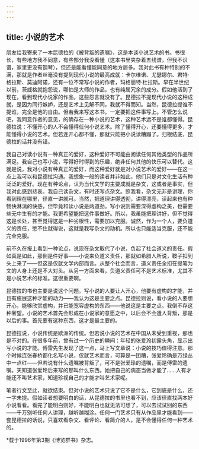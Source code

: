 ```yaml
---
---
---
```

title: 小说的艺术
---

朋友给我寄来了一本昆德拉的《被背叛的遗嘱》，这是本谈小说艺术的书。书很长，有些地方我不同意，有些部分我没看懂（这本书里夹杂着五线谱，但我不识谱，家里更没有钢琴），但还是能看懂能同意的地方居多。我对此书有种特别的不满，那就是作者丝毫没有提到现代小说的最高成就：卡尔维诺、尤瑟娜尔、君特·格拉斯、莫迪阿诺，还有一位不常写小说的作者，玛格丽特·杜拉斯。早在半世纪以前，茨威格就抱怨说，哪怕是大师的作品，也有纯属冗余的成分。假如他活到了现在，看到现代小说家的作品，这些怨言就没有了。昆德拉不提现代小说的这种成就，是因为同行嫉妒，还是艺术上见解不同，我就不得而知。当然，昆德拉提谁不提谁，完全是他的自由。但若我来写这本书，一定要把这件事写上。不管怎么说吧，我同意作者的意见，的确存在一种小说的艺术，这种艺术远不是谁都懂得。昆德拉说：不懂开心的人不会懂得任何小说艺术。除了懂得开心，还要懂得更多，才能懂得小说的艺术。但若连开心都不懂，那就只能把小说读糟蹋了。归根结底，昆德拉的话并没有错。

我自己对读小说有一种真正的爱好，这种爱好不可能由阅读任何其他类型的作品所满足。我自己也写小说，写得好时得到的乐趣，绝非任何其他的快乐可以替代。这就是说，我对小说有种真正的爱好，而这种爱好就是对小说艺术的爱好——在这一点上我可以和昆德拉沟通。我想象一般的读者并非如此，他们只是对文化生活有种泛泛的爱好。现在有种论点，认为当代文学的主要成就是杂文，这或者是事实，但我对此感到悲哀。我自己读杂文，有时还写点杂文。照我看，杂文无非是讲理，你看到理在哪里，径直一讲就可。当然，把道理讲得透彻，讲得漂亮，读起来也有种畅快淋漓的快感，但毕竟和读小说是两道劲。写小说则需要深得虚构之美，也需要些无中生有的才能。我更希望能把这件事做好。所以，我虽能把理讲好，但不觉得这是长处，甚至觉得这是一种劣根性，需要加以克服。诚然，作为一个人，要负道义的责任，憋不住就得说，这就是我写杂文的动机。所以也只能适当克服，还不能完全克服。

前不久在报上看到一种论点，说现在杂文取代了小说，负起了社会道义的责任。假如真是如此，那倒是件好事——小说来负道义责任，那就如希腊人所说，鞍子扣到头上来了——但这是仅就文学内部而言。从整个社会而言，道义责任全扣在提笔为文的人身上还是不大对头。从另一方面来看，负道义责任可不是艺术标准，尤其不是小说艺术的标准。这很重要啊。

昆德拉的书也主要是说这个问题。写小说的人要让人开心，他要有虚构的才能，并且有施展这种才能的动力——我认为这是主要之点。昆德拉则说，看小说的人要想开心，能够欣赏虚构，并已能宽容虚构的东西——他说这是主要之点。我倒不存这种奢望。小说的艺术首先会形成在小说家的意愿之中，以后会不会遭人背叛，那是以后的事。首先要有这种东西，这才是最主要的。

昆德拉说，小说传统是欧洲的传统。但若说小说的艺术在中国从未受到重视，那也是不对的。在很多年前，曾有过一个历史的瞬间：年轻的张爱玲初露头角，显示出写小说的才能。傅雷先生发现了这一点，马上写文章说：小说的技巧值得注意。那个时候连张春桥都化名写小说，仅就艺术而言，可算是一团糟，张爱玲确是万绿丛中一点红——但若说有什么遗嘱被背叛了，可不是张爱玲的遗嘱，而是傅雷的遗嘱。天知道张爱玲后来写的那叫什么东西。她把自己的病态当做才能了……人有才能还不叫艺术家，知道珍视自己的才能才叫艺术家呢。

笔者行文至此，就欲结束。但对小说的艺术只说了它不是什么，它到底是什么，还一字未提。假如读者想要明白的话，从昆德拉的书里也看不到，应该径直找两本好小说看看。看完了能明白则好，不能明白也就无法可想了，可以去试试别的东西——千万别听任何人讲理，越听越糊涂。任何一门艺术只有从作品里才能看到——套昆德拉的话说，只喜欢看杂文、看评论、看简介的人，是不会懂得任何一种艺术的。

*载于1996年第3期《博览群书》杂志。